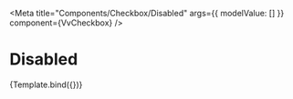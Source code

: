 
<Meta
	title="Components/Checkbox/Disabled"
	args={{
		modelValue: []
	}}
	component={VvCheckbox}
/>

# Disabled

<Canvas>
	<Story
		name="Disabled"
		play={disabledTest}
		args={{
			id: 1,
			label: 'Option 1',
			name: 'ck1',
			disabled: true,
			value: 1
		}}>
		{Template.bind({})}
	</Story>
</Canvas>
